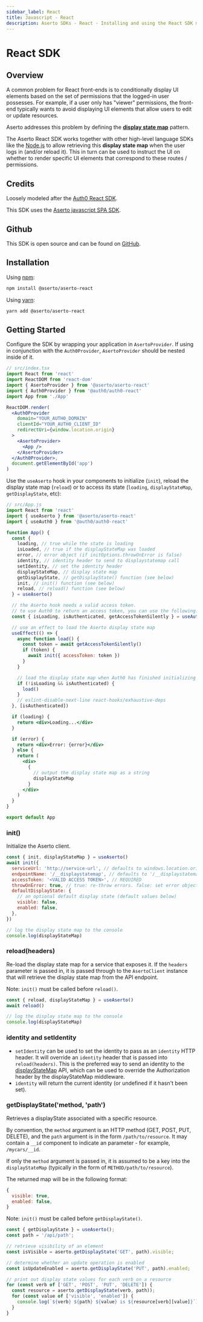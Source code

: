 ```yaml
---
sidebar_label: React
title: Javascript - React
description: Aserto SDKs - React - Installing and using the React SDK middleware
---
```


# React SDK

## Overview

A common problem for React front-ends is to conditionally display UI elements based on the set of permissions
that the logged-in user possesses. For example, if a user only has "viewer" permissions,
the front-end typically wants to avoid displaying UI elements that allow users to edit or update resources.

Aserto addresses this problem by defining the [**display state map**](/docs/authorizer-guide/display-state-map) pattern.

The Aserto React SDK works together with other high-level language SDKs like the
[Node.js](/docs/software-development-kits/javascript/express#displaystatemap-middleware) to allow retrieving this
**display state map** when the user logs in (and/or reload it). This in turn can be used to instruct
the UI on whether to render specific UI elements that correspond to these routes / permissions.

## Credits

Loosely modeled after the [Auth0 React SDK](https://github.com/auth0/auth0-react).

This SDK uses the [Aserto javascript SPA SDK](https://github.com/aserto-dev/aserto-spa-js).

## Github

This SDK is open source and can be found on [GitHub](https://github.com/aserto-dev/aserto-react).

## Installation

Using [npm](https://npmjs.org):

```sh
npm install @aserto/aserto-react
```

Using [yarn](https://yarnpkg.com):

```sh
yarn add @aserto/aserto-react
```

## Getting Started

Configure the SDK by wrapping your application in `AsertoProvider`. If using in conjunction with the `Auth0Provider`, `AsertoProvider` should be nested inside of it.

```jsx
// src/index.tsx
import React from 'react'
import ReactDOM from 'react-dom'
import { AsertoProvider } from '@aserto/aserto-react'
import { Auth0Provider } from '@auth0/auth0-react'
import App from './App'

ReactDOM.render(
  <Auth0Provider
    domain="YOUR_AUTH0_DOMAIN"
    clientId="YOUR_AUTH0_CLIENT_ID"
    redirectUri={window.location.origin}
  >
    <AsertoProvider>
      <App />
    </AsertoProvider>
  </Auth0Provider>,
  document.getElementById('app')
)
```

Use the `useAserto` hook in your components to initialize (`init`), reload the display state map (`reload`) or to access its state (`loading`, `displayStateMap`, `getDisplayState`, etc):

```jsx
// src/App.js
import React from 'react'
import { useAserto } from '@aserto/aserto-react'
import { useAuth0 } from '@auth0/auth0-react'

function App() {
  const {
    loading, // true while the state is loading
    isLoaded, // true if the displayStateMap was loaded
    error, // error object (if initOptions.throwOnError is false)
    identity, // identity header to send to displaystatemap call
    setIdentity, // set the identity header
    displayStateMap, // display state map
    getDisplayState, // getDisplayState() function (see below)
    init, // init() function (see below)
    reload, // reload() function (see below)
  } = useAserto()

  // the Aserto hook needs a valid access token.
  // to use Auth0 to return an access token, you can use the following:
  const { isLoading, isAuthenticated, getAccessTokenSilently } = useAuth0()

  // use an effect to load the Aserto display state map
  useEffect(() => {
    async function load() {
      const token = await getAccessTokenSilently()
      if (token) {
        await init({ accessToken: token })
      }
    }

    // load the display state map when Auth0 has finished initializing
    if (!isLoading && isAuthenticated) {
      load()
    }
    // eslint-disable-next-line react-hooks/exhaustive-deps
  }, [isAuthenticated])

  if (loading) {
    return <div>Loading...</div>
  }

  if (error) {
    return <div>Error: {error}</div>
  } else {
    return (
      <div>
        {
          // output the display state map as a string
          displayStateMap
        }
      </div>
    )
  }
}

export default App
```

### init()

Initialize the Aserto client.

```js
const { init, displayStateMap } = useAserto()
await init({
  serviceUrl: 'http://service-url', // defaults to windows.location.origin
  endpointName: '/__displaystatemap', // defaults to '/__displaystatemap'
  accessToken: '<VALID ACCESS TOKEN>', // REQUIRED
  throwOnError: true, // true: re-throw errors. false: set error object. defaults to true.
  defaultDisplayState: {
    // an optional default display state (default values below)
    visible: false,
    enabled: false,
  },
})

// log the display state map to the console
console.log(displayStateMap)
```

### reload(headers)

Re-load the display state map for a service that exposes it. If the `headers` parameter is passed in, it is passed through to the `AsertoClient` instance that will retrieve the display state map from the API endpoint.

Note: `init()` must be called before `reload()`.

```js
const { reload, displayStateMap } = useAserto()
await reload()

// log the display state map to the console
console.log(displayStateMap)
```

### identity and setIdentity

- `setIdentity` can be used to set the identity to pass as an `identity` HTTP header. It will override an `identity` header that is passed into `reload(headers)`. This is the preferred way to send an identity to the [displayStateMap](/docs/software-development-kits/javascript/express#displaystatemap-middleware) API, which can be used to override the Authorization header by the displayStateMap middleware.
- `identity` will return the current identity (or undefined if it hasn't been set).

### getDisplayState('method, 'path')

Retrieves a displayState associated with a specific resource.

By convention, the `method` argument is an HTTP method (GET, POST, PUT, DELETE), and the `path` argument is in the form `/path/to/resource`. It may contain a `__id` component to indicate an parameter - for example, `/mycars/__id`.

If only the `method` argument is passed in, it is assumed to be a key into the `displayStateMap` (typically in the form of `METHOD/path/to/resource`).

The returned map will be in the following format:

```js
{
  visible: true,
  enabled: false,
}
```

Note: `init()` must be called before `getDisplayState()`.

```js
const { getDisplayState } = useAserto();
const path = '/api/path';

// retrieve visibility of an element
const isVisible = aserto.getDisplayState('GET', path).visible;

// determine whether an update operation is enabled
const isUpdateEnabled = aserto.getDisplayState('PUT', path).enabled;

// print out display state values for each verb on a resource
for (const verb of ['GET', 'POST', 'PUT', 'DELETE']) {
  const resource = aserto.getDisplayState(verb, path));
  for (const value of ['visible', 'enabled']) {
    console.log(`${verb} ${path} ${value} is ${resource[verb][value]}`);
  }
}
```
